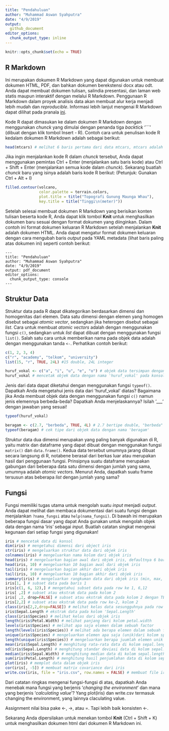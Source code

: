 ```yaml
---
title: "Pendahuluan"
author: "Muhammad Aswan Syahputra"
date: "4/9/2019"
output:
  github_document
editor_options: 
  chunk_output_type: inline
---
```


```r
knitr::opts_chunk$set(echo = TRUE)
```

## R Markdown

Ini merupakan dokumen R Markdown yang dapat digunakan untuk membuat dokumen HTML, PDF, dan bahkan dokumen berekstensi docx atau odt. Anda dapat membuat dokumen tulisan, salindia presentasi, dan laman web statis maupun interaktif dengan melalui R Markdown. Penggunaan R Markdown dalam proyek analisis data akan membuat alur kerja menjadi lebih mudah dan *reproducible*. Informasi lebih lanjut mengenai R Markdown dapat dilihat pada pranala [ini](http://rmarkdown.rstudio.com).

Kode R dapat dimasukan ke dalam dokumen R Markdown dengan menggunakan *chunck* yang dimulai dengan penanda  tiga *backtick* '```' (dibuat dengan klik tombol Insert - R). Contoh cara untuk penulisan kode R kedalam dokumen R Markdown adalah sebagai berikut:

```r
head(mtcars) # melihat 6 baris pertama dari data mtcars, mtcars adalah data bawaan yang tersedia di R
```

Jika ingin menjalankan kode R dalam *chunck* tersebut, Anda dapat menggunakan pemintas Ctrl + Enter (menjalankan satu baris kode) atau Ctrl + Shift + Enter (menjalankan semua kode dalam *chunck*). Sekarang buatlah *chunck* baru yang isinya adalah baris kode R berikut: (Petunjuk: Gunakan Ctrl + Alt + I)


```r
filled.contour(volcano,
               color.palette = terrain.colors, 
               plot.title = title("Topografi Gunung Maunga Whau"), 
               key.title = title("Tinggi\n(meter)"))
```

Setelah selesai membuat dokumen R Markdown yang berisikan konten tulisan beserta kode R, Anda dapat klik tombol **Knit** untuk menghasilkan dokumen baru sesuai dengan format dokumen yang diinginkan. Dalam contoh ini format dokumen keluaran R Markdown setelah menjalankan **Knit** adalah dokumen HTML. Anda dapat mengatur format dokumen keluaran dengan cara mengubah baris *output* pada YAML metadata (lihat baris paling atas dokumen ini) seperti contoh berikut:

```
---
title: "Pendahuluan"
author: "Muhammad Aswan Syahputra"
date: "4/9/2019"
output: pdf_document
editor_options: 
  chunk_output_type: console
---
```

## Struktur Data

Struktur data pada R dapat dikategorikan berdasarkan dimensi dan homogenitas dari elemen. Data satu dimensi dengan elemen yang homogen disebut sebagai *atomic vector*, sedangkan jika heterogen disebut sebagai *list*. Cara untuk membuat *atomic vectors* adalah dengan menggunakan fungsi `c()`, sedangkan untuk *list* dapat dibuat dengan menggunakan fungsi `list()`. Salah satu cara untuk memberikan nama pada objek data adalah dengan menggunakan tanda `<-`. Perhatikan contoh berikut:

```r
c(1, 2, 3, 4)
c("r", "academy", "telkom", "university")
list(15, "r", TRUE, 24L) #15 double, 24L integer

huruf_vokal <- c("a", "i", "u", "e", "o") # objek data tersimpan dengan nama 'huruf_vokal', namun tidak tercetak pada konsol
huruf_vokal # mencetak objek data dengan nama 'huruf_vokal' pada konsol
```

Jenis dari data dapat diketahui dengan menggunakan fungsi `typeof()`. Dapatkah Anda mengetahui jenis data dari 'huruf_vokal' diatas? Bagaimana jika Anda membuat objek data dengan menggunakan fungsi `c()` namun jenis elemennya berbeda-beda? Dapatkah Anda menjelaskannya? Isilah '___' dengan jawaban yang sesuai!

```r
typeof(huruf_vokal)

beragam <- c(2.7, "berbeda", TRUE, 4L) # 2.7 bertipe double, "berbeda" bertipe character, TRUE bertipe logical, 4L bertipe integer
typeof(beragam) # cek tipe dari objek data dengan nama 'beragam'
```

Struktur data dua dimensi merupakan yang paling banyak digunakan di R, yaitu matrix dan dataframe yang dapat dibuat dengan menggunakan fungsi `matrix()` dan `data.frame()`. Kedua data tersebut umumnya jarang dibuat secara langsung di R, notabene berasal dari berkas luar atau merupakan hasil dari penggunaan fungsi. Prinsipnya suatu dataframe merupakan gabungan dari beberapa data satu dimensi dengan jumlah yang sama, umumnya adalah *atomic vectors*. Menurut Anda, dapatkah suatu frame tersusun atas beberapa *list* dengan jumlah yang sama?

## Fungsi

Fungsi memiliki tugas utama untuk mengolah suatu *input* menjadi *output*. Anda dapat melihat dan membaca dokumentasi dari suatu fungsi dengan menjalankan `?nama_fungsi` atau `help(nama_fungsi)`. Di bawah ini merupakan beberapa fungsi dasar yang dapat Anda gunakan untuk mengolah objek data dengan nama 'iris' sebagai *input*. Buatlah catatan singkat mengenai kegunaan dari setiap fungsi yang digunakan!


```r
iris # mencetak data di konsol
dim(iris) # mengetahui dimensi dari object iris
str(iris) # mengeluarkan struktur data dari objek iris
colnames(iris) # mengeluarkan nama kolom dari objek iris
head(iris) # mengeluarkan bagian awal dari objek iris, defaultnya 6 baris
head(iris, 10) # mengeluarkan 10 bagian awal dari objek iris
tail(iris) # mengeluarkan bagian akhir dari objek iris
tail(iris, 10) # mengeluarkan 10 bagian akhir dari objek iris
summary(iris) # mengeluarkan rangkuman data dari objek iris (min, max, quartil untuk tiap kolom)
iris[1, ] # subset data pada baris 1
iris[c(1, 6, 12),] # mengetahui subset data pada row ke 1, 6,12
iris[ ,2] # subset atau ekstrak data pada kolom 2
iris[ ,2, drop=FALSE] # subset atau ekstrak data pada kolom 2 dengan TETAP menjaga bentuk datanya
iris[2,2] # subset atau ekstrak data pada row ke-2, kolom 2
class(iris[2,2,drop=FALSE]) # melihat kelas data sesungguhnya pada row ke-2, kolom 2
iris$Sepal.Length # ekstrak data pada kolom 'Sepal.Length'
class(iris$Species) # melihat kelas dari objek iris
length(iris$Petal.Width) # melihat panjang dari kolom petal.width
levels(iris$Species) # melihat apa saja elemen dalam sebuah factor
length(levels(iris$Species)) # melihat ada berapa elemen dalam sebuah faktor
unique(iris$Species) # mengeluarkan elemen apa saja (unik)dari kolom spesies
length(unique(iris$Species)) # mengeluarkan berapa juumlah elemen unik dari kolom spesies
mean(iris$Sepal.Length) # menghitung rata-rata data di kolom sepal.length
sd(iris$Sepal.Length) # menghitung standar deviasi data di kolom sepal.length
median(iris$Sepal.Width) # menghitung median data di kolom sepal.length
sum(iris$Petal.Length) # menghitung hasil penjumlahan data di kolom sepal.length
plot(iris) # memplot data dalam objek iris
cor(iris[, -5]) # membuat matrix covariance dari iris
write.csv(iris, file = "iris.csv", row.names = FALSE) # membuat file iris.csv dari data iris
```

Dari catatan ringkas mengenai fungsi-fungsi di atas, dapatkah Anda menebak mana fungsi yang berjenis '*changing the environment*' dan mana yang berjenis '*calculating value*'?
Yang plot(iris) dan write.csv termasuk changing the environment, yang lainnya claculating value. 

Assignment nilai bisa pake <-, ->, atau =. Tapi lebih baik konsisten <-.



Sekarang Anda dipersilakan untuk menekan tombol **Knit** (Ctrl + Shift + K) untuk menghasilkan dokumen html dari dokumen R Markdown ini. 
